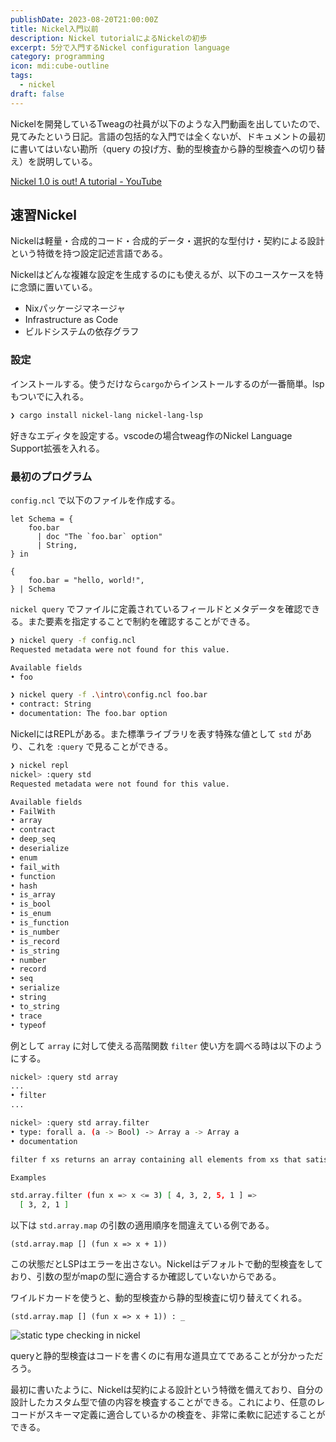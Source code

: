 ```yaml
---
publishDate: 2023-08-20T21:00:00Z
title: Nickel入門以前
description: Nickel tutorialによるNickelの初歩
excerpt: 5分で入門するNickel configuration language
category: programming
icon: mdi:cube-outline
tags:
  - nickel
draft: false
---
```


Nickelを開発しているTweagの社員が以下のような入門動画を出していたので、見てみたという日記。言語の包括的な入門では全くないが、ドキュメントの最初に書いてはいない勘所（query の投げ方、動的型検査から静的型検査への切り替え）を説明している。

[Nickel 1.0 is out! A tutorial - YouTube](https://www.youtube.com/watch?v=DzuoYmA2pd4)

## 速習Nickel

Nickelは軽量・合成的コード・合成的データ・選択的な型付け・契約による設計という特徴を持つ設定記述言語である。

Nickelはどんな複雑な設定を生成するのにも使えるが、以下のユースケースを特に念頭に置いている。

- Nixパッケージマネージャ
- Infrastructure as Code
- ビルドシステムの依存グラフ

### 設定

インストールする。使うだけなら`cargo`からインストールするのが一番簡単。lspもついでに入れる。

```sh
❯ cargo install nickel-lang nickel-lang-lsp
```

好きなエディタを設定する。vscodeの場合tweag作のNickel Language Support拡張を入れる。

### 最初のプログラム

`config.ncl` で以下のファイルを作成する。

```nickel
let Schema = {
    foo.bar
      | doc "The `foo.bar` option"
      | String,
} in

{
    foo.bar = "hello, world!",
} | Schema
````

`nickel query` でファイルに定義されているフィールドとメタデータを確認できる。また要素を指定することで制約を確認することができる。

```sh
❯ nickel query -f config.ncl
Requested metadata were not found for this value.

Available fields
• foo

❯ nickel query -f .\intro\config.ncl foo.bar
• contract: String
• documentation: The foo.bar option
```

NickelにはREPLがある。また標準ライブラリを表す特殊な値として `std` があり、これを `:query` で見ることができる。

```sh
❯ nickel repl
nickel> :query std
Requested metadata were not found for this value.

Available fields
• FailWith
• array
• contract
• deep_seq
• deserialize
• enum
• fail_with
• function
• hash
• is_array
• is_bool
• is_enum
• is_function
• is_number
• is_record
• is_string
• number
• record
• seq
• serialize
• string
• to_string
• trace
• typeof
```

例として `array` に対して使える高階関数 `filter` 使い方を調べる時は以下のようにする。


```sh
nickel> :query std array
...
• filter
...

nickel> :query std array.filter
• type: forall a. (a -> Bool) -> Array a -> Array a
• documentation

filter f xs returns an array containing all elements from xs that satisfy f.

Examples

std.array.filter (fun x => x <= 3) [ 4, 3, 2, 5, 1 ] =>
  [ 3, 2, 1 ]
```

以下は `std.array.map` の引数の適用順序を間違えている例である。

```
(std.array.map [] (fun x => x + 1))
```

この状態だとLSPはエラーを出さない。Nickelはデフォルトで動的型検査をしており、引数の型がmapの型に適合するか確認していないからである。

ワイルドカードを使うと、動的型検査から静的型検査に切り替えてくれる。

```
(std.array.map [] (fun x => x + 1)) : _
```

![static type checking in nickel](/public/images/typecheck.png)

queryと静的型検査はコードを書くのに有用な道具立てであることが分かっただろう。

最初に書いたように、Nickelは契約による設計という特徴を備えており、自分の設計したカスタム型で値の内容を検査することができる。これにより、任意のレコードがスキーマ定義に適合しているかの検査を、非常に柔軟に記述することができる。
